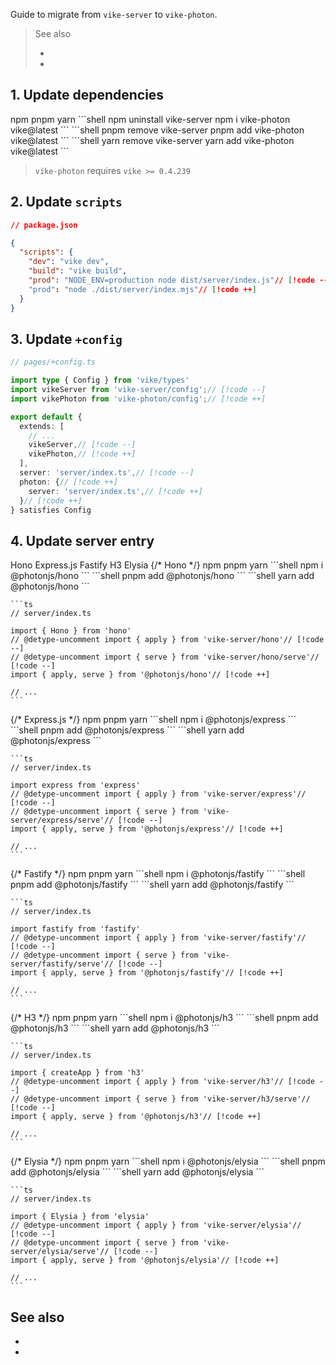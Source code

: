 
Guide to migrate from <Link href="/vike-server">`vike-server`</Link> to <Link href="/vike-photon">`vike-photon`</Link>.

> See also
>
> - <Link href="/vike-photon" />
> - <Link href="/blog/photon" />

## 1. Update dependencies

<Tabs>
  <TabList>
    <Tab>npm</Tab>
    <Tab>pnpm</Tab>
    <Tab>yarn</Tab>
  </TabList>
  <TabPanel>
    ```shell
    npm uninstall vike-server
    npm i vike-photon vike@latest
    ```
  </TabPanel>
  <TabPanel>
    ```shell
    pnpm remove vike-server
    pnpm add vike-photon vike@latest
    ```
  </TabPanel>
  <TabPanel>
    ```shell
    yarn remove vike-server
    yarn add vike-photon vike@latest
    ```
  </TabPanel>
</Tabs>

> `vike-photon` requires `vike >= 0.4.239`


## 2. Update `scripts`

```json
// package.json

{
  "scripts": {
    "dev": "vike dev",
    "build": "vike build",
    "prod": "NODE_ENV=production node dist/server/index.js"// [!code --]
    "prod": "node ./dist/server/index.mjs"// [!code ++]
  }
}
```

## 3. Update `+config`

```ts
// pages/+config.ts

import type { Config } from 'vike/types'
import vikeServer from 'vike-server/config';// [!code --]
import vikePhoton from 'vike-photon/config';// [!code ++]

export default {
  extends: [
    // ...
    vikeServer,// [!code --]
    vikePhoton,// [!code ++]
  ],
  server: 'server/index.ts',// [!code --]
  photon: {// [!code ++]
    server: 'server/index.ts',// [!code ++]
  }// [!code ++]
} satisfies Config
```

## 4. Update server entry

<Tabs>
  <TabList>
    <Tab>Hono</Tab>
    <Tab>Express.js</Tab>
    <Tab>Fastify</Tab>
    <Tab>H3</Tab>
    <Tab>Elysia</Tab>
  </TabList>
  <TabPanel>
    {/* Hono */}
    <Tabs>
      <TabList>
        <Tab>npm</Tab>
        <Tab>pnpm</Tab>
        <Tab>yarn</Tab>
      </TabList>
      <TabPanel>
        ```shell
        npm i @photonjs/hono
        ```
      </TabPanel>
      <TabPanel>
        ```shell
        pnpm add @photonjs/hono
        ```
      </TabPanel>
      <TabPanel>
        ```shell
        yarn add @photonjs/hono
        ```
      </TabPanel>
    </Tabs>

    ```ts
    // server/index.ts

    import { Hono } from 'hono'
    // @detype-uncomment import { apply } from 'vike-server/hono'// [!code --]
    // @detype-uncomment import { serve } from 'vike-server/hono/serve'// [!code --]
    import { apply, serve } from '@photonjs/hono'// [!code ++]

    // ...
    ```
  </TabPanel>
  <TabPanel>
    {/* Express.js */}
    <Tabs>
      <TabList>
        <Tab>npm</Tab>
        <Tab>pnpm</Tab>
        <Tab>yarn</Tab>
      </TabList>
      <TabPanel>
        ```shell
        npm i @photonjs/express
        ```
      </TabPanel>
      <TabPanel>
        ```shell
        pnpm add @photonjs/express
        ```
      </TabPanel>
      <TabPanel>
        ```shell
        yarn add @photonjs/express
        ```
      </TabPanel>
    </Tabs>

    ```ts
    // server/index.ts

    import express from 'express'
    // @detype-uncomment import { apply } from 'vike-server/express'// [!code --]
    // @detype-uncomment import { serve } from 'vike-server/express/serve'// [!code --]
    import { apply, serve } from '@photonjs/express'// [!code ++]

    // ...
    ```
  </TabPanel>
  <TabPanel>
    {/* Fastify */}
    <Tabs>
      <TabList>
        <Tab>npm</Tab>
        <Tab>pnpm</Tab>
        <Tab>yarn</Tab>
      </TabList>
      <TabPanel>
        ```shell
        npm i @photonjs/fastify
        ```
      </TabPanel>
      <TabPanel>
        ```shell
        pnpm add @photonjs/fastify
        ```
      </TabPanel>
      <TabPanel>
        ```shell
        yarn add @photonjs/fastify
        ```
      </TabPanel>
    </Tabs>

    ```ts
    // server/index.ts

    import fastify from 'fastify'
    // @detype-uncomment import { apply } from 'vike-server/fastify'// [!code --]
    // @detype-uncomment import { serve } from 'vike-server/fastify/serve'// [!code --]
    import { apply, serve } from '@photonjs/fastify'// [!code ++]

    // ...
    ```
  </TabPanel>
  <TabPanel>
    {/* H3 */}
    <Tabs>
      <TabList>
        <Tab>npm</Tab>
        <Tab>pnpm</Tab>
        <Tab>yarn</Tab>
      </TabList>
      <TabPanel>
        ```shell
        npm i @photonjs/h3
        ```
      </TabPanel>
      <TabPanel>
        ```shell
        pnpm add @photonjs/h3
        ```
      </TabPanel>
      <TabPanel>
        ```shell
        yarn add @photonjs/h3
        ```
      </TabPanel>
    </Tabs>

    ```ts
    // server/index.ts

    import { createApp } from 'h3'
    // @detype-uncomment import { apply } from 'vike-server/h3'// [!code --]
    // @detype-uncomment import { serve } from 'vike-server/h3/serve'// [!code --]
    import { apply, serve } from '@photonjs/h3'// [!code ++]

    // ...
    ```
  </TabPanel>
  <TabPanel>
    {/* Elysia */}
    <Tabs>
      <TabList>
        <Tab>npm</Tab>
        <Tab>pnpm</Tab>
        <Tab>yarn</Tab>
      </TabList>
      <TabPanel>
        ```shell
        npm i @photonjs/elysia
        ```
      </TabPanel>
      <TabPanel>
        ```shell
        pnpm add @photonjs/elysia
        ```
      </TabPanel>
      <TabPanel>
        ```shell
        yarn add @photonjs/elysia
        ```
      </TabPanel>
    </Tabs>

    ```ts
    // server/index.ts

    import { Elysia } from 'elysia'
    // @detype-uncomment import { apply } from 'vike-server/elysia'// [!code --]
    // @detype-uncomment import { serve } from 'vike-server/elysia/serve'// [!code --]
    import { apply, serve } from '@photonjs/elysia'// [!code ++]

    // ...
    ```
  </TabPanel>
</Tabs>


## See also

- <Link href="/vike-photon" />
- <Link href="/blog/photon" />
